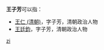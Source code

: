 '''王子芳'''可以指：
* [[王仁_(清朝)|王仁 (清朝)]]，字子芳，清朝政治人物
* [[王廷鈞|王廷鈞]]，字子芳，清朝政治人物

{{disambig}}

[[Category:三字王姓人名消歧义|zi]]